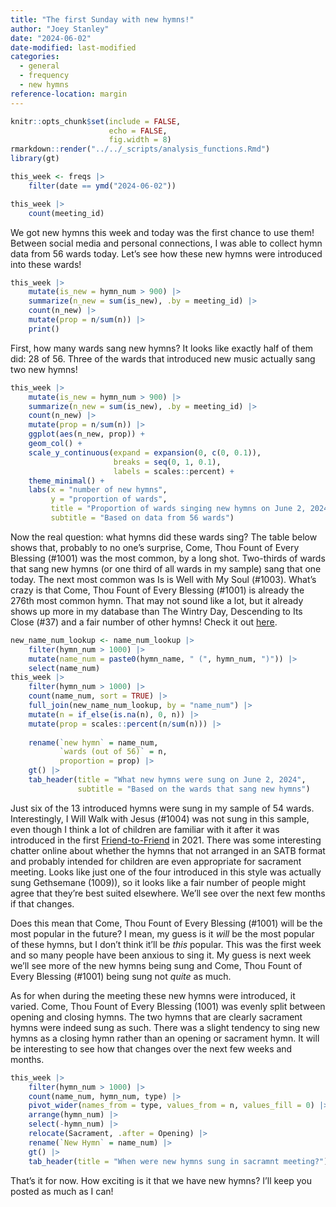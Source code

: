 ```yaml
---
title: "The first Sunday with new hymns!"
author: "Joey Stanley"
date: "2024-06-02"
date-modified: last-modified
categories: 
  - general
  - frequency
  - new hymns
reference-location: margin
---
```


```r
knitr::opts_chunk$set(include = FALSE,
                      echo = FALSE,
                      fig.width = 8)
rmarkdown::render("../../_scripts/analysis_functions.Rmd")
library(gt)
```

 

```r
this_week <- freqs |> 
    filter(date == ymd("2024-06-02"))
```

```r
this_week |> 
    count(meeting_id)
```

We got new hymns this week and today was the first chance to use them! Between social media and personal connections, I was able to collect hymn data from 56 wards today. Let's see how these new hymns were introduced into these wards!



```r
this_week |> 
    mutate(is_new = hymn_num > 900) |> 
    summarize(n_new = sum(is_new), .by = meeting_id) |> 
    count(n_new) |> 
    mutate(prop = n/sum(n)) |> 
    print()
```

First, how many wards sang new hymns? It looks like exactly half of them did: 28 of 56. Three of the wards that introduced new music actually sang two new hymns!

```r
this_week |> 
    mutate(is_new = hymn_num > 900) |> 
    summarize(n_new = sum(is_new), .by = meeting_id) |> 
    count(n_new) |> 
    mutate(prop = n/sum(n)) |> 
    ggplot(aes(n_new, prop)) + 
    geom_col() + 
    scale_y_continuous(expand = expansion(0, c(0, 0.1)),
                       breaks = seq(0, 1, 0.1),
                       labels = scales::percent) + 
    theme_minimal() + 
    labs(x = "number of new hymns",
         y = "proportion of wards",
         title = "Proportion of wards singing new hymns on June 2, 2024",
         subtitle = "Based on data from 56 wards")
```

Now the real question: what hymns did these wards sing? The table below shows that, probably to no one's surprise, <hymn>Come, Thou Fount of Every Blessing (#1001)</hymn> was the most common, by a long shot. Two-thirds of wards that sang new hymns (or one third of all wards in my sample) sang that one today. The next most common was <hymn>Is is Well with My Soul (#1003)</hymn>. What's crazy is that <hymn>Come, Thou Fount of Every Blessing (#1001)</hymn> is already the 276th most common hymn. That may not sound like a lot, but it already shows up more in my database than <hymn>The Wintry Day, Descending to Its Close (#37)</hymn> and a fair number of other hymns! Check it out [here](/overview.html).


```r
new_name_num_lookup <- name_num_lookup |> 
    filter(hymn_num > 1000) |> 
    mutate(name_num = paste0(hymn_name, " (", hymn_num, ")")) |> 
    select(name_num)
this_week |> 
    filter(hymn_num > 1000) |> 
    count(name_num, sort = TRUE) |> 
    full_join(new_name_num_lookup, by = "name_num") |>
    mutate(n = if_else(is.na(n), 0, n)) |> 
    mutate(prop = scales::percent(n/sum(n))) |>
    
    rename(`new hymn` = name_num,
           `wards (out of 56)` = n,
           proportion = prop) |> 
    gt() |> 
    tab_header(title = "What new hymns were sung on June 2, 2024",
               subtitle = "Based on the wards that sang new hymns")
```

Just six of the 13 introduced hymns were sung in my sample of 54 wards. Interestingly, <hymn>I Will Walk with Jesus (#1004)</hymn> was not sung in this sample, even though I think a lot of children are familiar with it after it was introduced in the first [Friend-to-Friend](https://www.youtube.com/watch?v=kFrBfJKng_Y&pp=ygUQZnJpZW5kIHRvIGZyaWVuZA%3D%3D) in 2021. There was some interesting chatter online about whether the hymns that not arranged in an SATB format and probably intended for children are even appropriate for sacrament meeting. Looks like just one of the four introduced in this style was actually sung <hymn>Gethsemane (1009)</hymn>), so it looks like a fair number of people might agree that they're best suited elsewhere. We'll see over the next few months if that changes. 

Does this mean that <hymn>Come, Thou Fount of Every Blessing (#1001)</hymn> will be the most popular in the future? I mean, my guess is it *will* be the most popular of these hymns, but I don't think it'll be *this* popular. This was the first week and so many people have been anxious to sing it. My guess is next week we'll see more of the new hymns being sung and <hymn>Come, Thou Fount of Every Blessing (#1001)</hymn> being sung not *quite* as much. 

As for when during the meeting these new hymns were introduced, it varied. <hymn>Come, Thou Fount of Every Blessing (1001)</hymn> was evenly split between opening and closing hymns. The two hymns that are clearly sacrament hymns were indeed sung as such. There was a slight tendency to sing new hymns as a closing hymn rather than an opening or sacrament hymn. It will be interesting to see how that changes over the next few weeks and months. 

```r
this_week |> 
    filter(hymn_num > 1000) |> 
    count(name_num, hymn_num, type) |> 
    pivot_wider(names_from = type, values_from = n, values_fill = 0) |> 
    arrange(hymn_num) |> 
    select(-hymn_num) |> 
    relocate(Sacrament, .after = Opening) |> 
    rename(`New Hymn` = name_num) |> 
    gt() |> 
    tab_header(title = "When were new hymns sung in sacramnt meeting?")
```

That's it for now. How exciting is it that we have new hymns? I'll keep you posted as much as I can!